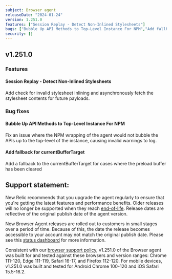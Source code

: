 ```yaml
---
subject: Browser agent
releaseDate: "2024-01-24"
version: 1.251.0
features: ["Session Replay - Detect Non-Inlined Stylesheets"]
bugs: ["Bubble Up API Methods to Top-Level Instance For NPM","Add fallback for currentBufferTarget"]
security: []
---
```


## v1.251.0

### Features

#### Session Replay - Detect Non-Inlined Stylesheets
Add check for invalid stylesheet inlining and asynchronously fetch the stylesheet contents for future payloads.

### Bug fixes

#### Bubble Up API Methods to Top-Level Instance For NPM
Fix an issue where the NPM wrapping of the agent would not bubble the APIs up to the top-level of the instance, causing invalid warnings to log.

#### Add fallback for currentBufferTarget
Add a fallback to the currentBufferTarget for cases where the preload buffer has been cleared

## Support statement:

New Relic recommends that you upgrade the agent regularly to ensure that you're getting the latest features and performance benefits. Older releases will no longer be supported when they reach [end-of-life](https://docs.newrelic.com/docs/browser/browser-monitoring/getting-started/browser-agent-eol-policy/). Release dates are reflective of the original publish date of the agent version.

New Browser Agent releases are rolled out to customers in small stages over a period of time. Because of this, the date the release becomes accessible to your account may not match the original publish date. Please see this [status dashboard](https://newrelic.github.io/newrelic-browser-agent-release/) for more information.

Consistent with our [browser support policy](https://docs.newrelic.com/docs/browser/new-relic-browser/getting-started/compatibility-requirements-browser-monitoring/#browser-types), v1.251.0 of the Browser agent was built for and tested against these browsers and version ranges: Chrome 111-120, Edge 111-119, Safari 16-17, and Firefox 112-120. For mobile devices, v1.251.0 was built and tested for Android Chrome 100-120 and iOS Safari 15.5-16.2.